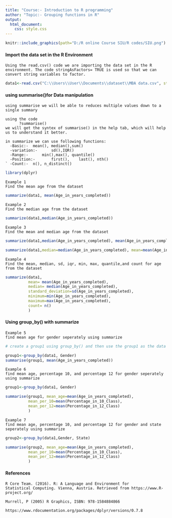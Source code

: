 ---
title: "Course:- Introduction to R programming"
author: "Topic:- Grouping functions in R"
output:
  html_document:
    css: style.css
---


```{r, fig.align='right', echo=FALSE, out.width = "25%"}
knitr::include_graphics(path="D:/R online Course SIU/R codes/SIU.png")
```

#### Import the data set in the R Environment

```text
Using the read.csv() code we are importing the data set in the R environment. The code stringAsFactors= TRUE is used so that we can convert string variables to factor. 
```
```{R}
data1<-read.csv("C:\\Users\\User\\Documents\\dataset\\MBA data.csv", stringsAsFactors = TRUE)
```

#### using summarise()for Data manipulation

```text
using summarise we will be able to reduces multiple values down to a single summary

using the code
      ?summarise()
we will get the syntex of summarise() in the help tab, which will help us to understand it better.

in summarize we can use following functions:
  -Basic:-	mean(), median(),sum()
  -variation:-		sd(),IQR()
  -Range:-		min(),max(), quantile()
  -Position:-		first(),	last(), nth()	
` -Count:-	n(), n_distinct()	
```
```{r}
library(dplyr)
```

```text
Example 1
Find the mean age from the dataset
```

```{r}
summarize(data1, mean(Age_in_years_completed))
```

```text
Example 2
Find the median age from the dataset
```

```{r}
summarize(data1,median(Age_in_years_completed))
```

```text
Example 3
Find the mean and median age from the dataset
```

```{r}
summarize(data1,median(Age_in_years_completed), mean(Age_in_years_completed))

summarize(data1,median=median(Age_in_years_completed), mean=mean(Age_in_years_completed))
```

```text
Example 4
Find the mean, median, sd, iqr, min, max, quantile,and count for age from the dataset
```

```{r}
summarize(data1,
          mean= mean(Age_in_years_completed),
          median= median(Age_in_years_completed),
          standard_deviation=sd(Age_in_years_completed),
          minimum=min(Age_in_years_completed),
          maximum=max(Age_in_years_completed),
          count= n()
          )
```

#### Using group_by() with summarize

```text
Example 5
find mean age for gender seperately using summarize
```

```{r}
# create a group1 using group_by() and then use the group1 as the data set and find mean using summarize() and mean()

group1<-group_by(data1, Gender)
summarise(group1, mean(Age_in_years_completed))
```

```text
Example 6
find mean age, percentage 10, and percentage 12 for gender seperately using summarize
```

```{r}
group1<-group_by(data1, Gender)

summarise(group1, mean_age=mean(Age_in_years_completed),
          mean_per_10=mean(Percentage_in_10_Class),
          mean_per_12=mean(Percentage_in_12_Class)
          )
```

```text
Example 7
find mean age, percentage 10, and percentage 12 for gender and state seperately using summarize
```

```{r}
group2<-group_by(data1,Gender, State)

summarise(group2, mean_age=mean(Age_in_years_completed),
          mean_per_10=mean(Percentage_in_10_Class),
          mean_per_12=mean(Percentage_in_12_Class)
          )
```


#### References

```text
R Core Team. (2016). R: A Language and Environment for 
Statistical Computing. Vienna, Austria. Retrieved from https://www.R-project.org/

Murrell, P (2005) R Graphics, ISBN: 978-1584884866

https://www.rdocumentation.org/packages/dplyr/versions/0.7.8

```
